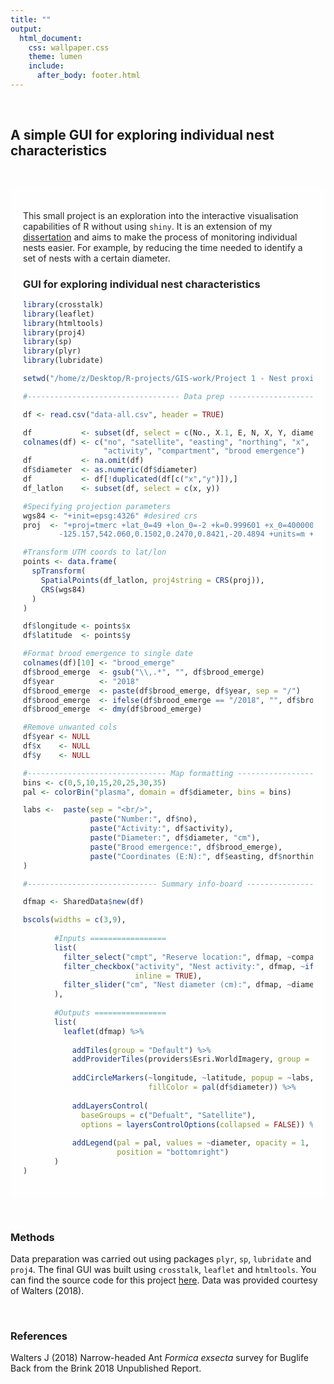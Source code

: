 ```yaml
---
title: ""
output:
  html_document:
    css: wallpaper.css
    theme: lumen
    include:
      after_body: footer.html
---
```


<br/>

## A simple GUI for exploring individual nest characteristics

<br/>

<style>
div.results { background-color:#FFFFFF; border-radius: 5px; padding: 20px; opacity: 0.95;}
</style>

<div class = "results">

This small project is an exploration into the interactive visualisation capabilities of R without using `shiny`. It is an extension of my [dissertation](https://github.com/zibbini/projectPages/tree/master/additional_assets) and aims to make the process of monitoring individual nests easier. For example, by reducing the time needed to identify a set of nests with a certain diameter. 

### GUI for exploring individual nest characteristics

```r
library(crosstalk)
library(leaflet)
library(htmltools)
library(proj4)
library(sp)
library(plyr)
library(lubridate)

setwd("/home/z/Desktop/R-projects/GIS-work/Project 1 - Nest proximity/Data/")

#---------------------------------- Data prep -----------------------------------------

df <- read.csv("data-all.csv", header = TRUE)

df           <- subset(df, select = c(No., X.1, E, N, X, Y, diameter, activity, cmpt, Brood.recorded.2018))
colnames(df) <- c("no", "satellite", "easting", "northing", "x", "y", "diameter", 
                  "activity", "compartment", "brood emergence")
df           <- na.omit(df)
df$diameter  <- as.numeric(df$diameter)
df           <- df[!duplicated(df[c("x","y")]),]
df_latlon    <- subset(df, select = c(x, y))

#Specifying projection parameters
wgs84 <- "+init=epsg:4326" #desired crs
proj  <- "+proj=tmerc +lat_0=49 +lon_0=-2 +k=0.999601 +x_0=400000 +y_0=-100000 +ellps=airy +towgs84=446.448, 
        -125.157,542.060,0.1502,0.2470,0.8421,-20.4894 +units=m +no_defs" #crs of UTM coords

#Transform UTM coords to lat/lon
points <- data.frame(
  spTransform(
    SpatialPoints(df_latlon, proj4string = CRS(proj)),
    CRS(wgs84)
  )
)

df$longitude <- points$x
df$latitude  <- points$y

#Format brood emergence to single date
colnames(df)[10] <- "brood_emerge"
df$brood_emerge  <- gsub("\\,.*", "", df$brood_emerge)
df$year          <- "2018"
df$brood_emerge  <- paste(df$brood_emerge, df$year, sep = "/")
df$brood_emerge  <- ifelse(df$brood_emerge == "/2018", "", df$brood_emerge)
df$brood_emerge  <- dmy(df$brood_emerge)

#Remove unwanted cols
df$year <- NULL
df$x    <- NULL
df$y    <- NULL

#------------------------------- Map formatting ----------------------------------------
bins <- c(0,5,10,15,20,25,30,35)
pal <- colorBin("plasma", domain = df$diameter, bins = bins)

labs <-  paste(sep = "<br/>",
               paste("Number:", df$no),
               paste("Activity:", df$activity),
               paste("Diameter:", df$diameter, "cm"),
               paste("Brood emergence:", df$brood_emerge),
               paste("Coordinates (E:N):", df$easting, df$northing)
)

#----------------------------- Summary info-board ---------------------------------------

dfmap <- SharedData$new(df)

bscols(widths = c(3,9),
       
       #Inputs =================
       list(
         filter_select("cmpt", "Reserve location:", dfmap, ~compartment),
         filter_checkbox("activity", "Nest activity:", dfmap, ~ifelse(activity == "ACTIVE", "Active", "Inactive"),
                         inline = TRUE),
         filter_slider("cm", "Nest diameter (cm):", dfmap, ~diameter, width = "100%")
       ),
       
       #Outputs ================
       list(
         leaflet(dfmap) %>% 
           
           addTiles(group = "Default") %>%
           addProviderTiles(providers$Esri.WorldImagery, group = "Satellite") %>%
           
           addCircleMarkers(~longitude, ~latitude, popup = ~labs, color = ~pal(df$diameter), 
                            fillColor = pal(df$diameter)) %>%
           
           addLayersControl(
             baseGroups = c("Defualt", "Satellite"),
             options = layersControlOptions(collapsed = FALSE)) %>%
           
           addLegend(pal = pal, values = ~diameter, opacity = 1, title = "Nest diameter (cm):",
                     position = "bottomright")
       )
)

```

</div>

<br/>

<style>
div.one { background-color:#FFFFFF; border-radius: 5px; padding: 20px; opacity: 0.85;}
</style>

<div class = "one">

### Methods

Data preparation was carried out using packages `plyr`, `sp`, `lubridate` and `proj4`. The final GUI was built using `crosstalk`, `leaflet` and `htmltools`. You can find the source code for this project [here](https://github.com/zibbini/minor_projects/blob/master/F.exsecta_analysis/R/Info_board.R). Data was provided courtesy of Walters (2018).

</div>

<br/>

<div class = "one">

### References

Walters J (2018) Narrow-headed Ant *Formica exsecta* survey for Buglife Back from the Brink 2018 Unpublished Report. 
</div>

